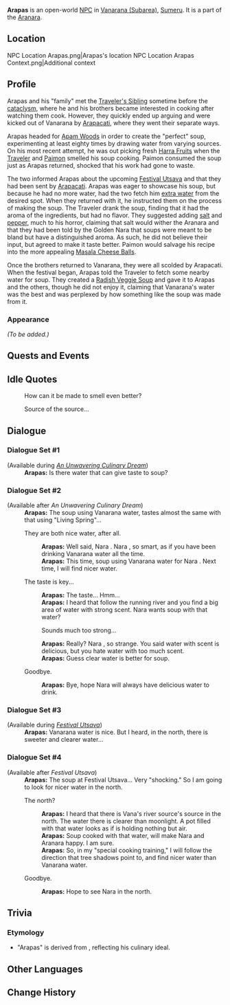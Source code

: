 {{Meta
|missing_NPC_profile  = yes
}}
{{Character Infobox
|type             = Open-World NPC
|group            = Aranara
|image            = NPC Arapas.png
|region           = Sumeru
|location         = Sumeru
|affiliation      = 
|title            = 

|ancestry         = <!-- Clan/family -->
|father           = 
|mother           = 
|spouse           = 
|sibling          = Arapacati
|siblingNote      = sister
|sibling2         = Araphala
|siblingNote2     = brother
|sibling3         = Arasaka
|siblingNote3     = brother
|sibling4         = Arachatora
|siblingNote4     = brother
|child            = 
|relative         = 

|dialoguereward   = 
}}
'''Arapas''' is an open-world [[NPC]] in [[Vanarana (Subarea)]], [[Sumeru]]. It is a part of the [[Aranara]].

==Location==
<gallery>
NPC Location Arapas.png|Arapas's location
NPC Location Arapas Context.png|Additional context
</gallery>

==Profile==
Arapas and his "family" met the [[Traveler's Sibling]] sometime before the [[cataclysm]], where he and his brothers became interested in cooking after watching them cook. However, they quickly ended up arguing and were kicked out of Vanarana by [[Arapacati]], where they went their separate ways.

Arapas headed for [[Apam Woods]] in order to create the "perfect" soup, experimenting at least eighty times by drawing water from varying sources. On his most recent attempt, he was out picking fresh [[Harra Fruit]]s when the [[Traveler]] and [[Paimon]] smelled his soup cooking. Paimon consumed the soup just as Arapas returned, shocked that his work had gone to waste. 

The two informed Arapas about the upcoming [[Festival Utsava]] and that they had been sent by [[Arapacati]]. Arapas was eager to showcase his soup, but because he had no more water, had the two fetch him [[Living Spring|extra water]] from the desired spot. When they returned with it, he instructed them on the process of making the soup. The Traveler drank the soup, finding that it had the aroma of the ingredients, but had no flavor. They suggested adding [[salt]] and [[pepper]], much to his horror, claiming that salt would wither the Aranara and that they had been told by the Golden Nara that soups were meant to be bland but have a distinguished aroma. As such, he did not believe their input, but agreed to make it taste better. Paimon would salvage his recipe into the more appealing [[Masala Cheese Balls]].

Once the brothers returned to Vanarana, they were all scolded by Arapacati. When the festival began, Arapas told the Traveler to fetch some nearby water for soup. They created a [[Radish Veggie Soup]] and gave it to Arapas and the others, though he did not enjoy it, claiming that Vanarana's water was the best and was perplexed by how something like the soup was made from it.

===Appearance===
''(To be added.)''

==Quests and Events==
{{Quests and Events}}

==Idle Quotes==
{{Dialogue Start}}
: {{DIcon|Idle}} How can it be made to smell even better?
: {{DIcon|Idle}} Source of the source...
{{Dialogue End}}

==Dialogue==
===Dialogue Set #1===
{{Dialogue Start}}
;(Available during ''[[An Unwavering Culinary Dream]]'')
:'''Arapas:''' Is there water that can give taste to soup?
{{Dialogue End}}

===Dialogue Set #2===
{{Dialogue Start}}
;(Available after ''An Unwavering Culinary Dream'')
:'''Arapas:''' The soup using Vanarana water, tastes almost the same with that using "Living Spring"...
:{{DIcon}} They are both nice water, after all.
::'''Arapas:''' Well said, Nara {{Traveler}}. Nara {{Traveler}}, so smart, as if you have been drinking Vanarana water all the time.
::'''Arapas:''' This time, soup using Vanarana water for Nara {{Traveler}}. Next time, I will find nicer water.
:{{DIcon}} The taste is key...
::'''Arapas:''' The taste... Hmm...
::'''Arapas:''' I heard that follow the running river and you find a big area of water with strong scent. Nara {{Traveler}} wants soup with that water?
::{{DIcon}} Sounds much too strong...
::'''Arapas:''' Really? Nara {{Traveler}}, so strange. You said water with scent is delicious, but you hate water with too much scent.
::'''Arapas:''' Guess clear water is better for soup.
:{{DIcon}} Goodbye.
::'''Arapas:''' Bye, hope Nara {{Traveler}} will always have delicious water to drink.
{{Dialogue End}}

===Dialogue Set #3===
{{Dialogue Start}}
;(Available during ''[[Festival Utsava]]''){{Verify}}
:'''Arapas:''' Vanarana water is nice. But I heard, in the north, there is sweeter and clearer water...
{{Dialogue End}}

===Dialogue Set #4===
{{Dialogue Start}}
;(Available after ''Festival Utsava''){{Verify}}
:'''Arapas:''' The soup at Festival Utsava... Very "shocking." So I am going to look for nicer water in the north.
:{{DIcon}} The north?
::'''Arapas:''' I heard that there is Vana's river source's source in the north. The water there is clearer than moonlight. A pot filled with that water looks as if is holding nothing but air.
::'''Arapas:''' Soup cooked with that water, will make Nara {{Traveler}} and Aranara happy. I am sure.
::'''Arapas:''' So, in my "special cooking training," I will follow the direction that tree shadows point to, and find nicer water than Vanarana water.
:{{DIcon}} Goodbye.
::'''Arapas:''' Hope to see Nara {{Traveler}} in the north.
{{Dialogue End}}

==Trivia==
===Etymology===
* "Arapas" is derived from {{Lang|1=''apas''|sa=आपस् |sa_tl=water}}, reflecting his culinary ideal.

==Other Languages==
{{Other Languages
|default_hidden = 1
|en      = Arapas
|zhs     = 兰阿帕斯
|zhs_rm  = Lán'āpàsī
|zht     = 蘭阿帕斯
|zht_rm  = Lán'āpàsī
|ja      = アランパス
|ja_rm   = Aranpasu
|ko      = 아란파스
|es      = Arapas
|fr      = Arapas
|ru      = Арапас
|th      = Arapas
|vi      = Arapas
|de      = Arapas
|id      = Arapas
|pt      = Arapas
|tr      = Arapas
|it      = Arapas
}}

==Change History==
{{Change History|3.0}}